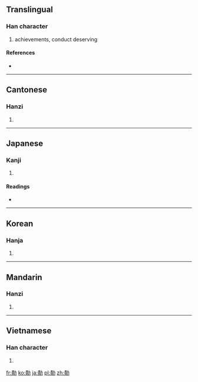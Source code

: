 ==Translingual==

===Han character===
{{Han char|rn=19|rad=力|as=11|sn=13|four=5482<sub>7</sub>|canj=手金大尸 (QCKS)}}

# achievements, conduct deserving

====References====
* {{Han ref|kx=0149.050|dkj=02423|dj=0336.120|hdz=10377.020|uh=52E3|ud=21219|bh=B6D6|bd=46806}}

----

==Cantonese==

===Hanzi===
{{yue-hanzi|jyut=|y=jik1}}

# {{defn|lang=yue|sort=力11}}

----

==Japanese==

===Kanji===
{{ja-kanji|grade=|rs=力11}}

# {{defn|lang=ja|sort=力11}}

====Readings====
* {{ja-readings|on=[[せき]] (seki), [[しゃく]] (shaku)|kun=[[いさお]] (isao)}}

----

==Korean==

===Hanja===
{{ko-hanja|hangeul=적|rv=jeok|mr=chŏk}}

# {{defn|lang=ko|sort=力11}}

----

==Mandarin==

===Hanzi===
{{cmn-hanzi|pin=[[jī]] ([[ji1]])|wg=chi<sup>1</sup>}}

# {{defn|lang=cmn|sort=力11}}

----

==Vietnamese==

===Han character===
{{vi-hantu|[[tích]]|rs=力11}}

# {{defn|lang=vi|sort=力11}}

[[fr:勣]]
[[ko:勣]]
[[ja:勣]]
[[pl:勣]]
[[zh:勣]]